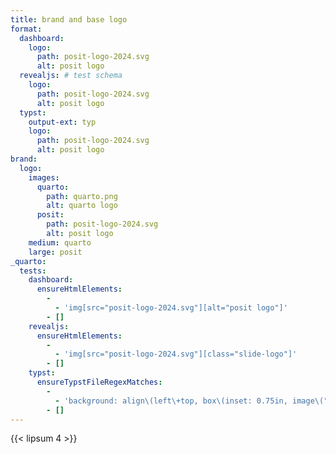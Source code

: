 ```yaml
---
title: brand and base logo
format:
  dashboard:
    logo:
      path: posit-logo-2024.svg
      alt: posit logo
  revealjs: # test schema
    logo:
      path: posit-logo-2024.svg
      alt: posit logo
  typst:
    output-ext: typ
    logo:
      path: posit-logo-2024.svg
      alt: posit logo
brand:
  logo:
    images:
      quarto:
        path: quarto.png
        alt: quarto logo
      posit:
        path: posit-logo-2024.svg
        alt: posit logo
    medium: quarto
    large: posit
_quarto:
  tests:
    dashboard:
      ensureHtmlElements:
        -
          - 'img[src="posit-logo-2024.svg"][alt="posit logo"]'
        - []
    revealjs:
      ensureHtmlElements:
        -
          - 'img[src="posit-logo-2024.svg"][class="slide-logo"]'
        - []
    typst:
      ensureTypstFileRegexMatches:
        -
          - 'background: align\(left\+top, box\(inset: 0.75in, image\("posit-logo-2024.svg", width: 1\.5in, alt: "posit logo"\)\)'
        - []
---
```


{{< lipsum 4 >}}